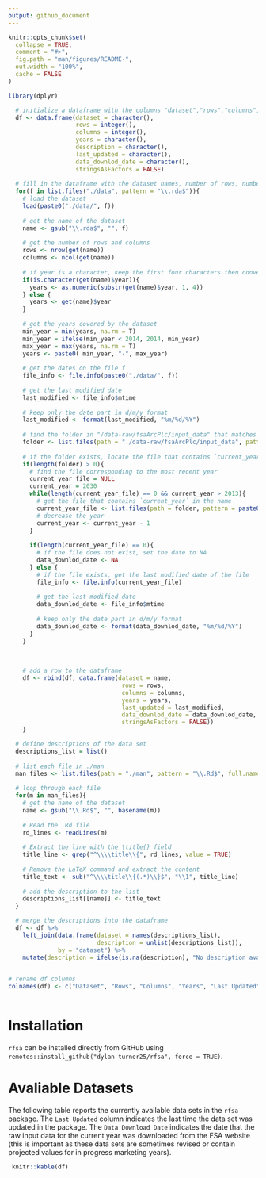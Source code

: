 ```yaml
---
output: github_document
---
```


<!-- README.md is generated from README.Rmd. Please edit that file -->

```r
knitr::opts_chunk$set(
  collapse = TRUE,
  comment = "#>",
  fig.path = "man/figures/README-",
  out.width = "100%",
  cache = FALSE 
)

library(dplyr)
```

```r
  # initialize a dataframe with the columns "dataset","rows","columns","years","description"
  df <- data.frame(dataset = character(),
                   rows = integer(),
                   columns = integer(),
                   years = character(),
                   description = character(),
                   last_updated = character(),
                   data_downlod_date = character(),
                   stringsAsFactors = FALSE)
  
  # fill in the dataframe with the dataset names, number of rows, number of columns, years, and description using the files in "./data"
  for(f in list.files("./data", pattern = "\\.rda$")){
    # load the dataset
    load(paste0("./data/", f))
    
    # get the name of the dataset
    name <- gsub("\\.rda$", "", f)
    
    # get the number of rows and columns
    rows <- nrow(get(name))
    columns <- ncol(get(name))
    
    # if year is a character, keep the first four characters then convert to numeric
    if(is.character(get(name)$year)){
      years <- as.numeric(substr(get(name)$year, 1, 4))
    } else {
      years <- get(name)$year
    }
    
    # get the years covered by the dataset
    min_year = min(years, na.rm = T)
    min_year = ifelse(min_year < 2014, 2014, min_year)
    max_year = max(years, na.rm = T)
    years <- paste0( min_year, "-", max_year)
    
    # get the dates on the file f
    file_info <- file.info(paste0("./data/", f))
    
    # get the last modified date
    last_modified <- file_info$mtime
    
    # keep only the date part in d/m/y format
    last_modified <- format(last_modified, "%m/%d/%Y")
    
    # find the folder in "/data-raw/fsaArcPlc/input_data" that matches the dataset name
    folder <- list.files(path = "./data-raw/fsaArcPlc/input_data", pattern = name, full.names = TRUE)
  
    # if the folder exists, locate the file that contains `current_year` in the name
    if(length(folder) > 0){
      # find the file corresponding to the most recent year
      current_year_file = NULL
      current_year = 2030
      while(length(current_year_file) == 0 && current_year > 2013){
        # get the file that contains `current_year` in the name
        current_year_file <- list.files(path = folder, pattern = paste0(current_year), full.names = TRUE)
        # decrease the year
        current_year <- current_year - 1
      }
      
      if(length(current_year_file) == 0){
        # if the file does not exist, set the date to NA
        data_downlod_date <- NA
      } else {
        # if the file exists, get the last modified date of the file
        file_info <- file.info(current_year_file)
        
        # get the last modified date
        data_downlod_date <- file_info$mtime
        
        # keep only the date part in d/m/y format
        data_downlod_date <- format(data_downlod_date, "%m/%d/%Y")
      }
    }
      
  
    
    # add a row to the dataframe
    df <- rbind(df, data.frame(dataset = name,
                                rows = rows,
                                columns = columns,
                                years = years,
                                last_updated = last_modified,
                                data_downlod_date = data_downlod_date,
                                stringsAsFactors = FALSE))
    }

  # define descriptions of the data set
  descriptions_list = list()
  
  # list each file in ./man
  man_files <- list.files(path = "./man", pattern = "\\.Rd$", full.names = TRUE)
  
  # loop through each file
  for(m in man_files){
    # get the name of the dataset
    name <- gsub("\\.Rd$", "", basename(m))
    
    # Read the .Rd file
    rd_lines <- readLines(m)
    
    # Extract the line with the \title{} field
    title_line <- grep("^\\\\title\\{", rd_lines, value = TRUE)
    
    # Remove the LaTeX command and extract the content
    title_text <- sub("^\\\\title\\{(.*)\\}$", "\\1", title_line)
  
    # add the description to the list
    descriptions_list[[name]] <- title_text
  }

  # merge the descriptions into the dataframe
  df <- df %>%
    left_join(data.frame(dataset = names(descriptions_list),
                         description = unlist(descriptions_list)),
              by = "dataset") %>%
    mutate(description = ifelse(is.na(description), "No description available", description))
  

# rename df columns
colnames(df) <- c("Dataset", "Rows", "Columns", "Years", "Last Updated", "Data Download Date", "Description")
  


```
# Installation
`rfsa` can be installed directly from GitHub using `remotes::install_github("dylan-turner25/rfsa", force = TRUE)`.

# Avaliable Datasets
The following table reports the currently available data sets in the `rfsa` package. The `Last Updated` column indicates the last time the data set was updated in the package. The `Data Download Date` indicates the date that the raw input data for the current year was downloaded from the FSA website (this is important as these data sets are sometimes revised or contain projected values for in progress marketing years).

```r
 knitr::kable(df) 
``` 

